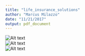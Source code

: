 ```yaml
---
title: "life_insurance_solutions"
author: "Marcus Milazzo"
date: "11/21/2017"
output: pdf_document
---
```


![Alt text](mod2sol1.1.png)\
![Alt text](mod2sol1.2.png)\
![Alt text](mod2sol1.3.png)\
